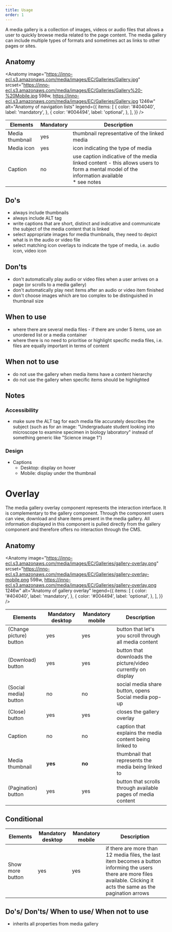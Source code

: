 ```yaml
---
title: Usage
order: 1
---
```



<Paragraph size="lead">
  A media gallery is a collection of images, videos or audio files that allows a
  user to quickly browse media related to the page content. The media gallery
  can include multiple types of formats and sometimes act as links to other
  pages or sites.
</Paragraph>

## Anatomy

<Anatomy
  image="https://inno-ecl.s3.amazonaws.com/media/images/EC/Galleries/Gallery.jpg"
  srcset="https://inno-ecl.s3.amazonaws.com/media/images/EC/Galleries/Gallery%20-%20Mobile.jpg 598w, https://inno-ecl.s3.amazonaws.com/media/images/EC/Galleries/Gallery.jpg 1246w"
  alt="Anatomy of navigation lists"
  legend={{
    items: [
      {
        color: '#404040',
        label: 'mandatory',
      },
      {
        color: '#004494',
        label: 'optional',
      },
    ],
  }}
/>

| Elements        | Mandatory | Description                                                                                                                                  |
| --------------- | --------- | -------------------------------------------------------------------------------------------------------------------------------------------- |
| Media thumbnail | yes       | thumbnail representative of the linked media                                                                                                 |
| Media icon      | yes       | icon indicating the type of media                                                                                                            |
| Caption         | no        | use caption indicative of the media linked content - this allows users to form a mental model of the information available<br />\* see notes |

## Do's

- always include thumbnails
- always include ALT tag
- write captions that are short, distinct and indicative and communicate the subject of the media content that is linked
- select appropriate images for media thumbnails, they need to depict what is in the audio or video file
- select matching icon overlays to indicate the type of media, i.e. audio icon, video icon

## Don'ts

- don't automatically play audio or video files when a user arrives on a page (or scrolls to a media gallery)
- don't automatically play next items after an audio or video item finished
- don't choose images which are too complex to be distinguished in thumbnail size

## When to use

- where there are several media files - if there are under 5 items, use an <Link to="/ec/components/list/usage/">unordered list</Link> or a <Link to="/ec/components/media/media-container/usage/">media container</Link>
- where there is no need to prioritise or highlight specific media files, i.e. files are equally important in terms of content

## When not to use

- do not use the gallery when media items have a content hierarchy
- do not use the gallery when specific items should be highlighted

## Notes

### Accessibility

- make sure the ALT tag for each media file accurately describes the subject (such as for an image: "Undergraduate student looking into microscope to examine specimen in biology laboratory" instead of something generic like "Science image 1")

### Design

- Captions
  - Desktop: display on hover
  - Mobile: display under the thumbnail

# Overlay

<Paragraph size="lead">
  The media gallery overlay component represents the interaction interface. It
  is complementary to the gallery component. Through the component users can
  view, download and share items present in the media gallery. All information
  displayed in this component is pulled directly from the gallery component and
  therefore offers no interaction through the CMS.
</Paragraph>

## Anatomy

<Anatomy
  image="https://inno-ecl.s3.amazonaws.com/media/images/EC/Galleries/gallery-overlay.png"
  srcset="https://inno-ecl.s3.amazonaws.com/media/images/EC/Galleries/gallery-overlay-mobile.png 598w, https://inno-ecl.s3.amazonaws.com/media/images/EC/Galleries/gallery-overlay.png 1246w"
  alt="Anatomy of gallery overlay"
  legend={{
    items: [
      {
        color: '#404040',
        label: 'mandatory',
      },
      {
        color: '#004494',
        label: 'optional',
      },
    ],
  }}
/>

| Elements                | Mandatory desktop | Mandatory mobile | Description                                                                                                     |
| ----------------------- | ----------------- | ---------------- | --------------------------------------------------------------------------------------------------------------- |
| (Change picture) button | yes               | yes              | button that let's you scroll through all media content                                                          |
| (Download) button       | yes               | yes              | button that downloads the picture/video currently on display                                                    |
| (Social media) button   | no                | no               | social media share button, opens <Link to="/ec/components/social-media-share/usage/">Social media</Link> pop-up |
| (Close) button          | yes               | yes              | closes the gallery overlay                                                                                      |
| Caption                 | no                | no               | caption that explains the media content being linked to                                                         |
| Media thumbnail         | **yes**           | **no**           | thumbnail that represents the media being linked to                                                             |
| (Pagination) button     | yes               | yes              | button that scrolls through available pages of media content                                                    |

## Conditional

| Elements         | Mandatory desktop | Mandatory mobile | Description                                                                                                                                                                  |
| ---------------- | ----------------- | ---------------- | ---------------------------------------------------------------------------------------------------------------------------------------------------------------------------- |
| Show more button | yes               | yes              | if there are more than 12 media files, the last item becomes a button informing the users there are more files available. Clicking it acts the same as the pagination arrows |

## Do's/ Don'ts/ When to use/ When not to use

- inherits all properties from <Link to="/ec/components/media/gallery/">media gallery</Link>
